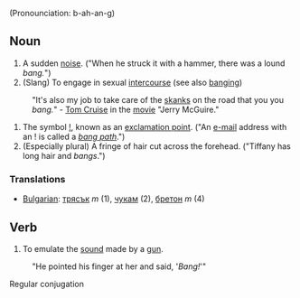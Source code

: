 (Pronounciation: b-ah-an-g)
== Noun ==
#A sudden [[noise]]. ("When he struck it with a hammer, there was a lound ''bang.''")
#(Slang) To engage in sexual [[intercourse]] (see also [[banging]])
: "It's also my job to take care of the [[skanks]] on the road that you you ''bang.''" - [[Tom Cruise]] in the [[movie]] "Jerry McGuire."
#The symbol [[!]], known as an [[exclamation point]]. ("An [[e-mail]] address with an ! is called a ''[[bang path]]''.")
#(Especially plural) A fringe of hair cut across the forehead. ("Tiffany has long hair and ''bangs''.")

=== Translations ===

*[[Bulgarian]]: [[трясък]] ''m'' (1), [[чукам]] (2), [[бретон]] ''m'' (4)

== Verb ==
#To emulate the [[sound]] made by a [[gun]].  
:"He pointed his finger at her and said, '<i>Bang!</i>'"

Regular conjugation